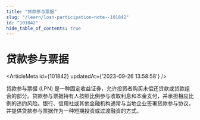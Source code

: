 ```yaml
---
title: "贷款参与票据"
slug: "/learn/loan-participation-note--101842"
id: "101842"
hide_table_of_contents: true
---
```



# 贷款参与票据

<ArticleMeta id={101842} updatedAt={'2023-09-26 13:58:58'} />
<div className='border-solid border-b border-t-0 my-4 border-[var(--ifm-color-gray-300)]' />

贷款参与票据 (LPN) 是一种固定收益证券，允许投资者购买未偿还贷款或贷款组合的部分。贷款参与票据持有人按照比例参与收取利息和本金支付，并承担相应比例的违约风险。银行、信用社或其他金融机构通常与当地企业签署贷款参与协议，并提供贷款参与票据作为一种短期投资或过渡融资的方式。
